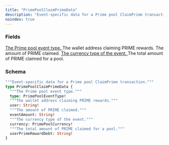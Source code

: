 ```yaml
---
title: "PrimePoolClaimPrimeData"
description: "Event-specific data for a Prime pool ClaimPrime transaction."
noindex: true
---
```


### Fields

<a href="/api-reference/types/primepooleventtype">
  <ResponseField name="type" type="PrimePoolEventType!" required>
    The Prime pool event type.
  </ResponseField>
</a>

<ResponseField name="user" type="String!" required>
  The wallet address claiming PRIME rewards.
</ResponseField>

<ResponseField name="eventAmount" type="String!" required>
  The amount of PRIME claimed.
</ResponseField>

<a href="/api-reference/types/primepoolcurrency">
  <ResponseField name="currency" type="PrimePoolCurrency!" required>
    The currency type of the event.
  </ResponseField>
</a>

<ResponseField name="userPrimeRewardDebt" type="String!" required>
  The total amount of PRIME claimed for a pool.
</ResponseField>

### Schema


```graphql 
"""Event-specific data for a Prime pool ClaimPrime transaction."""
type PrimePoolClaimPrimeData {
  """The Prime pool event type."""
  type: PrimePoolEventType!
  """The wallet address claiming PRIME rewards."""
  user: String!
  """The amount of PRIME claimed."""
  eventAmount: String!
  """The currency type of the event."""
  currency: PrimePoolCurrency!
  """The total amount of PRIME claimed for a pool."""
  userPrimeRewardDebt: String!
}
```
